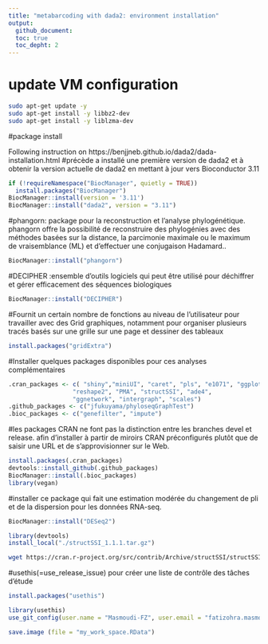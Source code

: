 ```yaml
---
title: "metabarcoding with dada2: environment installation"
output:
  github_document:
  toc: true
  toc_depht: 2
---
```


# update VM configuration
``` bash
sudo apt-get update -y 
sudo apt-get install -y libbz2-dev
sudo apt-get install -y liblzma-dev
```

#package install

Following instruction on https://benjjneb.github.io/dada2/dada-installation.html
#précède a installé une première version de dada2 et à obtenir la version actuelle de dada2 en mettant à jour vers Bioconductor 3.11 

```r
if (!requireNamespace("BiocManager", quietly = TRUE))
  install.packages("BiocManager")
BiocManager::install(version = '3.11')
BiocManager::install("dada2", version = "3.11")
```

#phangorn: package pour la reconstruction et l'analyse phylogénétique. phangorn offre la possibilité de reconstruire des phylogénies avec des méthodes basées sur la distance, la parcimonie maximale ou le maximum de vraisemblance (ML) et d'effectuer une conjugaison Hadamard..

```r
BiocManager::install("phangorn")
```

#DECIPHER :ensemble d'outils logiciels qui peut être utilisé pour déchiffrer et gérer efficacement des séquences biologiques
```r
BiocManager::install("DECIPHER")
```

#Fournit un certain nombre de fonctions au niveau de l'utilisateur pour travailler avec des Grid graphiques, notamment pour organiser plusieurs tracés basés sur une grille sur une page et dessiner des tableaux
```r
install.packages("gridExtra")
```

#Installer quelques packages disponibles pour ces analyses complémentaires
```r
.cran_packages <- c( "shiny","miniUI", "caret", "pls", "e1071", "ggplot2", "randomForest", "dplyr", "ggrepel", "nlme", "devtools",
                  "reshape2", "PMA", "structSSI", "ade4",
                  "ggnetwork", "intergraph", "scales")
.github_packages <- c("jfukuyama/phyloseqGraphTest")
.bioc_packages <- c("genefilter", "impute")
```

#les packages CRAN ne font pas la distinction entre les branches devel et release. afin  d'installer à partir de miroirs CRAN préconfigurés plutôt que de saisir une URL et de s'approvisionner sur le Web.
```r
install.packages(.cran_packages)
devtools::install_github(.github_packages)
BiocManager::install(.bioc_packages)
library(vegan)
```

#installer ce package qui fait une estimation modérée du changement de pli et de la dispersion pour les données RNA-seq.
```r
BiocManager::install("DESeq2")
```


```r
library(devtools)
install_local("./structSSI_1.1.1.tar.gz")
```

```bash
wget https://cran.r-project.org/src/contrib/Archive/structSSI/structSSI_1.1.1.tar.gz
```

#usethis(=use_release_issue) pour créer une liste de contrôle des tâches d'étude
```r
install.packages("usethis")
```

```r
library(usethis)
use_git_config(user.name = "Masmoudi-FZ", user.email = "fatizohra.masmoudi@gmail.com")
```

```r
save.image (file = "my_work_space.RData")
```

